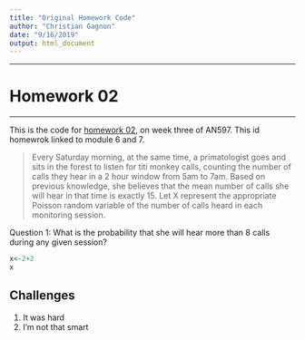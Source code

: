 ```yaml
---
title: "Original Homework Code"
author: "Christian Gagnon"
date: "9/16/2019"
output: html_document
---
```

***

# Homework 02

***

This is the code for [homework 02](https://fuzzyatelin.github.io/bioanth-stats/homework-02.html), on week three of AN597. This id homewrok linked to module 6 and 7.

>Every Saturday morning, at the same time, a primatologist goes and sits in the forest to listen for titi monkey calls, counting the number of calls they hear in a 2 hour window from 5am to 7am. Based on previous knowledge, she believes that the mean number of calls she will hear in that time is exactly 15. Let X represent the appropriate Poisson random variable of the number of calls heard in each monitoring session.

Question 1: What is the probability that she will hear more than 8 calls during any given session?


```r
x<-2+2
x
```

## Challenges

<ol>
<li>It was hard</li>
<li>I'm not that smart</li>
</ol>